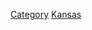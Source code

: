 {{Wikipedia category}}
{{emptycat}}
{{Cat more|Wikipedia:堪薩斯州專題}}
{{Articles by Quality|topic=堪萨斯州|project=堪萨斯州|format=toc}}
{{CategoryTOC}}
[[Category:各等级堪萨斯州条目|Category]]
[[Category:分类级条目|Kansas]]